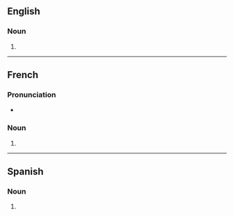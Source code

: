 ==English==

===Noun===
{{head|en|noun plural form}}

# {{plural of|destroyer|lang=en}}

----

==French==

===Pronunciation===
* {{IPA|/dɛs.tʁɔ.je/|lang=fr}}

===Noun===
{{head|fr|noun plural form|g=m}}

# {{plural of|destroyer|lang=fr}}

----

==Spanish==

===Noun===
{{head|es|noun form}}

# {{plural of|destroyer|lang=es}}